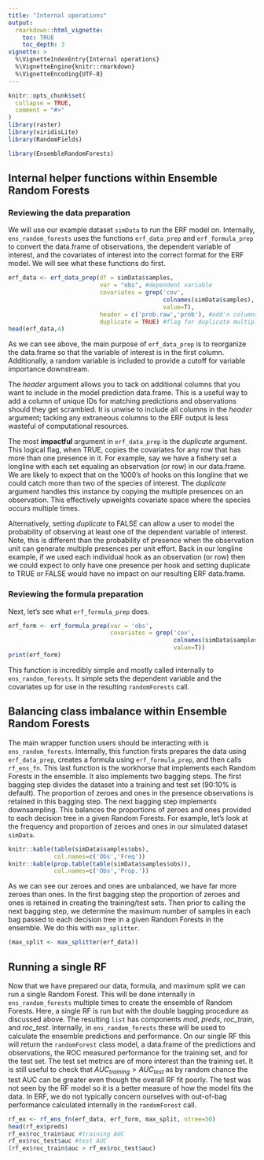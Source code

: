 ```yaml
---
title: "Internal operations"
output: 
  rmarkdown::html_vignette:
    toc: TRUE
    toc_depth: 3
vignette: >
  %\VignetteIndexEntry{Internal operations}
  %\VignetteEngine{knitr::rmarkdown}
  %\VignetteEncoding{UTF-8}
---
```


```r
knitr::opts_chunk$set(
  collapse = TRUE,
  comment = "#>"
)
library(raster)
library(viridisLite)
library(RandomFields)
```

```r
library(EnsembleRandomForests)
```

## Internal helper functions within Ensemble Random Forests

### Reviewing the data preparation

We will use our example dataset `simData` to run the ERF model on. Internally, `ens_random_forests` uses the functions `erf_data_prep` and `erf_formula_prep` to convert the data.frame of observations, the dependent variable of interest, and the covariates of interest into the correct format for the ERF model. We will see what these functions do first.

```r
erf_data <- erf_data_prep(df = simData$samples, 
                          var = "obs", #dependent variable
                          covariates = grep('cov',
                                            colnames(simData$samples), 
                                            value=T),
                          header = c('prob.raw','prob'), #add'n columns to include
                          duplicate = TRUE) #flag for duplicate multiple presences
head(erf_data,4)
```

As we can see above, the main purpose of `erf_data_prep` is to reorganize the data.frame so that the variable of interest is in the first column. Additionally, a random variable is included to provide a cutoff for variable importance downstream. 

The *header* argument allows you to tack on additional columns that you want to include in the model prediction data.frame. This is a useful way to add a column of unique IDs for matching predictions and observations should they get scrambled. It is unwise to include all columns in the *header* argument; tacking any extraneous columns to the ERF output is less wasteful of computational resources. 

The most **impactful** argument in `erf_data_prep` is the *duplicate* argument. This logical flag, when TRUE, copies the covariates for any row that has more than one presence in it. For example, say we have a fishery set a longline with each set equaling an observation (or row) in our data.frame. We are likely to expect that on the 1000's of hooks on this longline that we could catch more than two of the species of interest. The *duplicate* argument handles this instance by copying the multiple presences on an observation. This effectively upweights covariate space where the species occurs multiple times. 

Alternatively, setting *duplicate* to FALSE can allow a user to model the probability of observing at least one of the dependent variable of interest. Note, this is different than the probability of presence when the observation unit can generate multiple presences per unit effort. Back in our longline example, if we used each individual hook as an observation (or row) then we could expect to only have one presence per hook and setting duplicate to TRUE or FALSE would have no impact on our resulting ERF data.frame. 

### Reviewing the formula preparation

Next, let's see what `erf_formula_prep` does.

```r
erf_form <- erf_formula_prep(var = 'obs',
                             covariates = grep('cov',
                                               colnames(simData$samples), 
                                               value=T))
print(erf_form)
```

This function is incredibly simple and mostly called internally to `ens_random_forests`. It simple sets the dependent variable and the covariates up for use in the resulting `randomForests` call. 

## Balancing class imbalance within Ensemble Random Forests

The main wrapper function users should be interacting with is `ens_random_forests`. Internally, this function firsts prepares the data using `erf_data_prep`, creates a formula using `erf_formula_prep`, and then calls `rf_ens_fn`. This last function is the workhorse that implements each Random Forests in the ensemble. It also implements two bagging steps. The first bagging step divides the dataset into a training and test set (90:10% is default). The proportion of zeroes and ones in the presence observations is retained in this bagging step. The next bagging step implements downsampling. This balances the proportions of zeroes and ones provided to each decision tree in a given Random Forests. For example, let's look at the frequency and proportion of zeroes and ones in our simulated dataset `simData`.

```r
knitr::kable(table(simData$samples$obs), 
             col.names=c('Obs','Freq'))
knitr::kable(prop.table(table(simData$samples$obs)), 
             col.names=c('Obs','Prop.'))
```

As we can see our zeroes and ones are unbalanced, we have far more zeroes than ones. In the first bagging step the proportion of zeroes and ones is retained in creating the training/test sets. Then prior to calling the next bagging step, we determine the maximum number of samples in each bag passed to each decision tree in a given Random Forests in the ensemble. We do this with `max_splitter`.

```r
(max_split <- max_splitter(erf_data))
```

## Running a single RF

Now that we have prepared our data, formula, and maximum split we can run a single Random Forest. This will be done internally in `ens_random_forests` multiple times to create the ensemble of Random Forests. Here, a single RF is run but with the double bagging procedure as discussed above. The resulting `list` has components *mod*, *preds*, *roc_train*, and *roc_test*. Internally, in `ens_random_forests` these will be used to calculate the ensemble predictions and performance. On our single RF this will return the `randomForest` class model, a data.frame of the predictions and observations, the ROC measured performance for the training set, and for the test set. The test set metrics are of more interest than the training set. It is still useful to check that $AUC_{training} > AUC_{test}$ as by random chance the test AUC can be greater even though the overall RF fit poorly. The test was not seen by the RF model so it is a better measure of how the model fits the data. In ERF, we do not typically concern ourselves with out-of-bag performance calculated internally in the `randomForest` call.

```r
rf_ex <- rf_ens_fn(erf_data, erf_form, max_split, ntree=50)
head(rf_ex$preds)
rf_ex$roc_train$auc #training AUC
rf_ex$roc_test$auc #test AUC
(rf_ex$roc_train$auc > rf_ex$roc_test$auc)
```